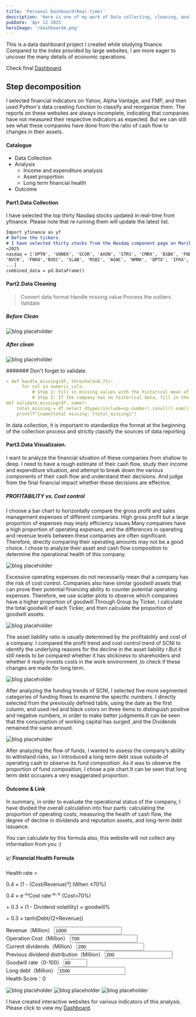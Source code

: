 ```yaml
---
title: 'Personal Dashboard(Real-time)'
description: 'Here is one of my work of Data collecting, cleaning, analyzing, and interactively presenting.'
pubDate: 'Apr 12 2025'
heroImage: '/dashboard4.png'
---
```


This is a data dashboard project I created while studying finance. Compared to the index provided by large websites, I am more eager to uncover the many details of economic operations.

Check final <a href="https://arthur-chen921-data-ds-dl55d4.streamlit.app/">Dashboard</a>.

## Step decomposition

I selected financial indicators on Yahoo, Alpha Vantage, and FMP, and then used Python's data crawling function to classify and reorganize them.
The reports on these websites are always incomplete, indicating that companies have not measured their respective indicators as expected. But we can still see what these companies have done from the ratio of cash flow to changes in their assets.

#### Catalogue
- Data Collection
- Analysis
  - Income and expenditure analysis
  - Asset proportion
  - Long term financial health
- Outcome

#### Part1.Data Collection

I have selected the top thirty Nasdaq stocks updated in real-time from yfinance. Please note that re running them will update the latest list.

```markdown
Import yfinance as yf
# Define the tickers
# I have selected thirty stocks from the Nasdaq component page on March 22nd
↪2025
nasdaq = ['OPTN', 'UONEK', 'SCOR', 'AXON', 'STRS', 'CMRX', 'BSBK', 'FNLC',
'NVCR', 'FNKO','NVEC', 'SLAB', 'MSBI', 'AGNC', 'NMRK', 'OPTX', 'IFRX', 'CVCO',
...]
combined_data = pd.DataFrame()
```
#### Part2.Data Cleaning
> Convert data format
> Handle missing value
> Process the outliers
> Validate

##### Before Clean

![blog placeholder](/yahoo.png)

##### After clean

![blog placeholder](/afterclean.png)


####### Don't forget to validate.

```markdown
> def handle_missing(df, threshold=0.75):
      for col in numeric_cols:
          # Step 1: Fill in missing values with the historical mean of the same␣
          # Step 2: If the company has no historical data, fill in the entire␣
def validate_missing(df, name):
    total_missing = df.select_dtypes(include=np.number).isnull().sum().sum()
    print(f"{name}total missing: {total_missing}")
```
In data collection, it is important to standardize the format at the beginning of the collection process and strictly classify the sources of data reporting

#### Part3.Data Visualizaion.


I want to analyze the financial situation of these companies from shallow to deep. I need to have a rough estimate of their cash flow, study their income and expenditure situation, and attempt to break down the various components of their cash flow and understand their decisions. And judge from the final financial impact whether these decisions are effective.


##### PROFITABILITY vs. Cost control

I choose a bar chart to horizontally compare the gross profit and sales management expenses of
different companies. High gross profit but a large proportion of expenses may imply efficiency issues.Many
companies have a high proportion of operating expenses, and the differences in operating
and revenue levels between these companies are often significant. Therefore, directly comparing
their operating amounts may not be a good choice. I chose to analyze their asset and cash flow
composition to determine the operational health of this company.

![blog placeholder](/provscost.png)


Excessive operating expenses do not necessarily mean that a company has the risk of cost control.
Companies also have similar goodwill assets that can prove their potential financing ability to
counter potential operating expenses. Therefore, we use scatter plots to observe which companies
have a higher proportion of goodwill.Through Group by Ticker, I calculate the total goodwill of
each Ticker, and then calculate the proportion of goodwill assets.

![blog placeholder](/scatter.png)

The asset liability ratio is usually determined by the profitability and cost of a company. I compared
the profit trend and cost control trend of SCNI to identify the underlying reasons for the decline
in the asset liability r.But it still needs to be compared whether it has stickiness to shareholders
and whether it really invests costs in the work environment ,to check if these changes are made for
long term.

![blog placeholder](/SCNI1.png)

After analyzing the funding trends of SCNI, I selected five more segmented categories of funding
flows to examine the specific numbers. I directly selected from the previously defined table, using
the date as the first column, and used red and black colors on three items to distinguish positive
and negative numbers, in order to make better judgments.It can be seen that the consumption of
working capital has surged ,and the Dividends remained the same amount.


![blog placeholder](/SCNI.png)

After analyzing the flow of funds, I wanted to assess the company’s ability to withstand risks, so
I introduced a long term debt issue outside of operating cash to observe its fund composition. As it was to observe the proportion of fund composition, I chose a pie chart.It can be seen that long
term debt occupies a very exaggerated proportion.


#### Outcome & Link

In summary, in order to evaluate the operational status of the company, I have divided the overall calculation into four parts: calculating the proportion of operating costs, measuring the health of cash flow, the degree of decline in dividends and reputation assets, and long-term debt issuance.

You can calculate by this formula also, this website will not collect any information from you :)

<body>
    <!-- 公式展示区 -->
    <div class="formula-card">
        <h4>📈 Financial Health Formula </h4>
        <div class="formula-code">
            <p>Health rate = </p>
            <p>0.4 × [1 - (Cost/Revenue)²] (When ≤70%)</p>
            <p>0.4 × e⁻²⁽Cost rate⁻⁰⋅⁷⁾ (Cost>70%)</p>
            <p>+ 0.3 × (1 - Dividend volatility) × goodwill%</p>
            <p>+ 0.3 × tanh(Debt/(2×Revenue))</p>
        </div>
    </div>
    <div class="calculator">
        <div class="input-grid">
            <div>
                <label>Revenue（Million）</label>
                <input type="number" id="revenue" value="1000" step="100">
            </div>
            <div>
                <label>Operation Cost（Million）</label>
                <input type="number" id="opCost" value="700" step="50">
            </div>
            <div>
                <label>Current dividends（Million）</label>
                <input type="number" id="dividend" value="200" step="10">
            </div>
            <div>
                <label>Previous dividend distribution（Million）</label>
                <input type="number" id="dividendPrev" value="200" step="10">
            </div>
            <div>
                <label>Goodwill rate（0-100）</label>
                <input type="number" id="reputation" value="80" min="0" max="100">
            </div>
            <div>
                <label>Long debt（Million）</label>
                <input type="number" id="longDebt" value="1500" step="100">
            </div>
        </div>
        <div class="score-gauge">
            <div class="gauge-fill" style="--score: 0"></div>
            <div class="score-label">Health Score：<span id="finalScore">0</span></div>
        </div>
    </div>
    <script>
    class FinanceCalculator {
        constructor() {
            this.inputs = [
                'revenue', 'opCost', 'dividend', 
                'dividendPrev', 'reputation', 'longDebt'
            ];
            this.init();
        }
        init() {
            // 绑定事件监听
            this.inputs.forEach(id => {
                document.getElementById(id).addEventListener('input', () => this.update());
            });
            this.update(); // 初始计算
        }
        getValue(id) {
            const el = document.getElementById(id);
            return el.value ? parseFloat(el.value) : 0;
        }
        update() {
            // 获取输入值
            const [R, C, D, Dp, A, L] = this.inputs.map(id => this.getValue(id));
            // 计算各因子
            const costRatio = C / R;
            const costFactor = this.calcCostFactor(costRatio);
            const reputationFactor = this.calcReputation(D, Dp, A);
            const debtFactor = this.calcDebt(L, R);
            // 总评分
            const total = (costFactor + reputationFactor + debtFactor) * 100;
            this.display(total);
        }
        calcCostFactor(ratio) {
            return ratio <= 0.7 ? 
                0.4 * (1 - Math.pow(ratio, 2)) : 
                0.4 * Math.exp(-2 * (ratio - 0.7));
        }
        calcReputation(D, Dp, A) {
            const delta = Dp ? Math.abs((D - Dp) / Dp) : 0;
            return 0.3 * (1 - delta) * (A / 100);
        }
        calcDebt(L, R) {
            return 0.3 * Math.tanh(L / (2 * R));
        }
        display(score) {
            // 更新仪表盘
            document.documentElement.style.setProperty('--score', Math.min(score, 100));
            document.getElementById('finalScore').textContent = score.toFixed(1);
        }
    }
    // 初始化计算器
    new FinanceCalculator();
    </script>
</body>

![blog placeholder](/dashboard1.png)
![blog placeholder](/dashboard2.png)
![blog placeholder](/dashboard3.png)

I have created interactive websites for various indicators of this analysis. Please click to view my <a href="https://arthur-chen921-data-ds-dl55d4.streamlit.app/">Dashboard</a>.
